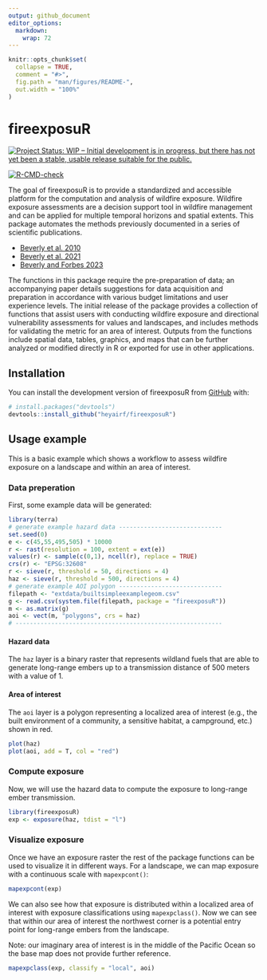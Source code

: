 ```yaml
---
output: github_document
editor_options: 
  markdown: 
    wrap: 72
---
```


<!-- README.md is generated from README.Rmd. Please edit that file -->

```r
knitr::opts_chunk$set(
  collapse = TRUE,
  comment = "#>",
  fig.path = "man/figures/README-",
  out.width = "100%"
)
```

# fireexposuR

<!-- badges: start -->
[![Project Status: WIP – Initial development is in progress, but there has not yet been a stable, usable release suitable for the public.](https://www.repostatus.org/badges/latest/wip.svg)](https://www.repostatus.org/#wip)

[![R-CMD-check](https://github.com/heyairf/fireexposuR/actions/workflows/R-CMD-check.yaml/badge.svg)](https://github.com/heyairf/fireexposuR/actions/workflows/R-CMD-check.yaml)
<!-- badges: end -->

The goal of fireexposuR is to provide a standardized and accessible
platform for the computation and analysis of wildfire exposure. Wildfire
exposure assessments are a decision support tool in wildfire management
and can be applied for multiple temporal horizons and spatial extents.
This package automates the methods previously documented in a series of
scientific publications.

-   [Beverly et al. 2010](https://doi.org/10.1071/WF09071)
-   [Beverly et al. 2021](https://doi.org/10.1007/s10980-020-01173-8)
-   [Beverly and Forbes 2023](https://doi.org/10.1007/s11069-023-05885-3)

The functions in this package require the pre-preparation of data; an
accompanying paper details suggestions for data acquisition and
preparation in accordance with various budget limitations and user
experience levels. The initial release of the package provides a
collection of functions that assist users with conducting wildfire
exposure and directional vulnerability assessments for values and
landscapes, and includes methods for validating the metric for an area
of interest. Outputs from the functions include spatial data, tables,
graphics, and maps that can be further analyzed or modified directly in
R or exported for use in other applications.

## Installation

You can install the development version of fireexposuR from
[GitHub](https://github.com/) with:

``` r
# install.packages("devtools")
devtools::install_github("heyairf/fireexposuR")
```

## Usage example

This is a basic example which shows a workflow to assess wildfire
exposure on a landscape and within an area of interest.

### Data preperation

First, some example data will be generated:

```r
library(terra)
# generate example hazard data -----------------------------
set.seed(0)
e <- c(45,55,495,505) * 10000
r <- rast(resolution = 100, extent = ext(e))
values(r) <- sample(c(0,1), ncell(r), replace = TRUE)
crs(r) <- "EPSG:32608"
r <- sieve(r, threshold = 50, directions = 4)
haz <- sieve(r, threshold = 500, directions = 4)
# generate example AOI polygon -----------------------------
filepath <- "extdata/builtsimpleexamplegeom.csv"
g <- read.csv(system.file(filepath, package = "fireexposuR"))
m <- as.matrix(g)
aoi <- vect(m, "polygons", crs = haz)
# ----------------------------------------------------------
```

#### Hazard data

The `haz` layer is a binary raster that represents wildland fuels that
are able to generate long-range embers up to a transmission distance of
500 meters with a value of 1.

#### Area of interest

The `aoi` layer is a polygon representing a localized area of interest
(e.g., the built environment of a community, a sensitive habitat, a
campground, etc.) shown in red.

```r
plot(haz)
plot(aoi, add = T, col = "red")
```

### Compute exposure

Now, we will use the hazard data to compute the exposure to long-range
ember transmission.

```r
library(fireexposuR)
exp <- exposure(haz, tdist = "l")
```

### Visualize exposure

Once we have an exposure raster the rest of the package functions can be
used to visualize it in different ways. For a landscape, we can map
exposure with a continuous scale with `mapexpcont()`:

```r
mapexpcont(exp)
```

We can also see how that exposure is distributed within a localized area
of interest with exposure classifications using `mapexpclass()`. Now we
can see that within our area of interest the northwest corner is a
potential entry point for long-range embers from the landscape.

Note: our imaginary area of interest is in the middle of the Pacific
Ocean so the base map does not provide further reference.

```r
mapexpclass(exp, classify = "local", aoi)
```
